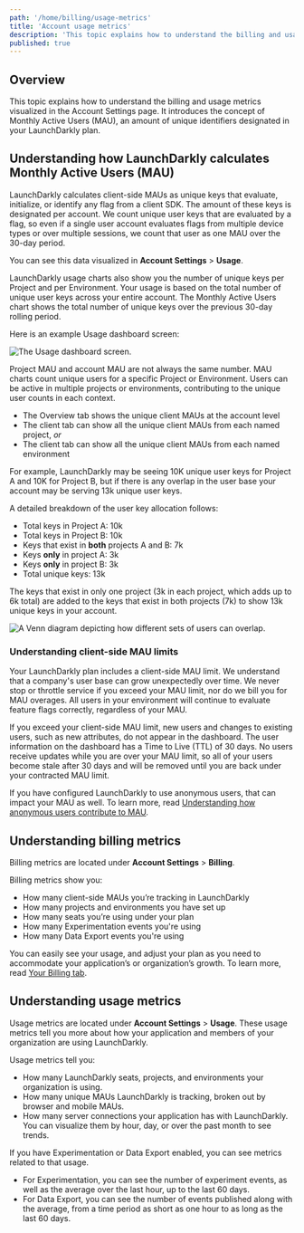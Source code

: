 ```yaml
---
path: '/home/billing/usage-metrics'
title: 'Account usage metrics'
description: 'This topic explains how to understand the billing and usage metrics visualized in the Account Settings page.'
published: true
---
```


## Overview

This topic explains how to understand the billing and usage metrics visualized in the Account Settings page. It introduces the concept of Monthly Active Users (MAU), an amount of unique identifiers designated in your LaunchDarkly plan.

## Understanding how LaunchDarkly calculates Monthly Active Users (MAU)

LaunchDarkly calculates client-side MAUs as unique keys that evaluate, initialize, or identify any flag from a client SDK. The amount of these keys is designated per account. We count unique user keys that are evaluated by a flag, so even if a single user account evaluates flags from multiple device types or over multiple sessions, we count that user as one MAU over the 30-day period.

You can see this data visualized in **Account Settings** > **Usage**.

LaunchDarkly usage charts also show you the number of unique keys per Project and per Environment. Your usage is based on the total number of unique user keys across your entire account. The Monthly Active Users chart shows the total number of unique keys over the previous 30-day rolling period.

Here is an example Usage dashboard screen:

![The Usage dashboard screen.](../../images/settings-usage.png)

Project MAU and account MAU are not always the same number. MAU charts count unique users for a specific Project or Environment. Users can be active in multiple projects or environments, contributing to the unique user counts in each context.

* The Overview tab shows the unique client MAUs at the account level
* The client tab can show all the unique client MAUs from each named project, *or*
* The client tab can show all the unique client MAUs from each named environment

For example, LaunchDarkly may be seeing 10K unique user keys for Project A and 10K for Project B, but if there is any overlap in the user base your account may be serving 13k unique user keys.

A detailed breakdown of the user key allocation follows:

* Total keys in Project A: 10k
* Total keys in Project B: 10k
* Keys that exist in **both** projects A and B: 7k
* Keys **only** in project A: 3k
* Keys **only** in project B: 3k
* Total unique keys: 13k

The keys that exist in only one project (3k in each project, which adds up to 6k total) are added to the keys that exist in both projects (7k) to show 13k unique keys in your account.

![A Venn diagram depicting how different sets of users can overlap.](../../images/usage-metrics-venn-diagram.png)

### Understanding client-side MAU limits

Your LaunchDarkly plan includes a client-side MAU limit. We understand that a company's user base can grow unexpectedly over time. We never stop or throttle service if you exceed your MAU limit, nor do we bill you for MAU overages. All users in your environment will continue to evaluate feature flags correctly, regardless of your MAU.

If you exceed your client-side MAU limit, new users and changes to existing users, such as new attributes, do not appear in the dashboard. The user information on the dashboard has a Time to Live (TTL) of 30 days. No users receive updates while you are over your MAU limit, so all of your users become stale after 30 days and will be removed until you are back under your contracted MAU limit.

If you have configured LaunchDarkly to use anonymous users, that can impact your MAU as well. To learn more, read [Understanding how anonymous users contribute to MAU](/home/users/anonymous-users#understanding-how-anonymous-users-contribute-to-mau).

## Understanding billing metrics

Billing metrics are located under **Account Settings** > **Billing**.

Billing metrics show you:

- How many client-side MAUs you’re tracking in LaunchDarkly
- How many projects and environments you have set up
- How many seats you’re using under your plan
- How many Experimentation events you're using
- How many Data Export events you're using

You can easily see your usage, and adjust your plan as you need to accommodate your application’s or organization’s growth. To learn more, read [Your Billing tab](/home/billing/billing-tab).

## Understanding usage metrics

Usage metrics are located under **Account Settings** > **Usage**. These usage metrics tell you more about how your application and members of your organization are using LaunchDarkly.

Usage metrics tell you:

- How many LaunchDarkly seats, projects, and environments your organization is using.
- How many unique MAUs LaunchDarkly is tracking, broken out by browser and mobile MAUs.
- How many server connections your application has with LaunchDarkly. You can visualize them by hour, day, or over the past month to see trends.

If you have Experimentation or Data Export enabled, you can see metrics related to that usage.

- For Experimentation, you can see the number of experiment events, as well as the average over the last hour, up to the last 60 days.
- For Data Export, you can see the number of events published along with the average, from a time period as short as one hour to as long as the last 60 days.
